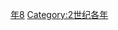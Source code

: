 {{Catnav|頁面分類|历史|歷史時代|年|2世纪各年}}

{{catmore}}
{{Commons category|128}}

[[Category:120年代|年8]]
[[Category:2世纪各年|Category:2世纪各年]]